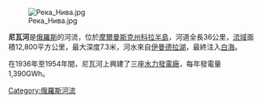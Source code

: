 [[File:Река_Нива.jpg|thumb]]

'''尼瓦河'''是[[俄羅斯|俄羅斯]]的河流，位於[[摩爾曼斯克州|摩爾曼斯克州]][[科拉半島|科拉半島]]，河道全長36公里，[[流域|流域]]面積12,800平方公里，最大深度7.3米，河水來自[[伊曼德拉湖|伊曼德拉湖]]，最終注入[[白海|白海]]。

在1936年至1954年間，尼瓦河上興建了三座[[水力發電廠|水力發電廠]]，每年發電量1,390GWh。

[[Category:俄羅斯河流|Category:俄羅斯河流]]

{{俄罗斯地理小作品}}